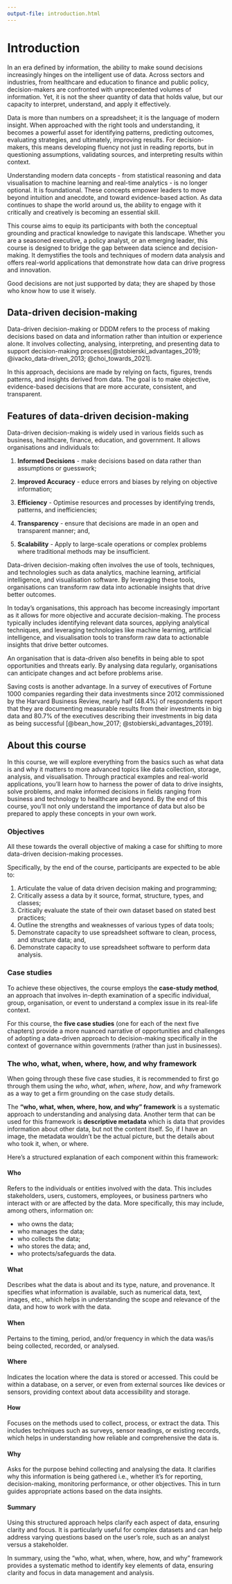 ```yaml
---
output-file: introduction.html
---
```


# Introduction {#sec-introduction}

In an era defined by information, the ability to make sound decisions increasingly hinges on the intelligent use of data. Across sectors and industries, from healthcare and education to finance and public policy, decision-makers are confronted with unprecedented volumes of information. Yet, it is not the sheer quantity of data that holds value, but our capacity to interpret, understand, and apply it effectively.

Data is more than numbers on a spreadsheet\index{spreadsheet}; it is the language of modern insight. When approached with the right tools and understanding, it becomes a powerful asset for identifying patterns, predicting outcomes, evaluating strategies, and ultimately, improving results. For decision-makers, this means developing fluency not just in reading reports, but in questioning assumptions, validating sources, and interpreting results within context.

Understanding modern data concepts - from statistical reasoning\index{statistical reasoning} and data visualisation\index{data visualisation} to machine learning\index{machine learning} and real-time analytics\index{real-time analytics} - is no longer optional. It is foundational. These concepts empower leaders to move beyond intuition and anecdote, and toward evidence-based action\index{evidence-based action}. As data continues to shape the world around us, the ability to engage with it critically and creatively is becoming an essential skill.

This course aims to equip its participants with both the conceptual grounding and practical knowledge to navigate this landscape. Whether you are a seasoned executive, a policy analyst, or an emerging leader, this course is designed to bridge the gap between data science\index{data science} and decision-making\index{decision-making}. It demystifies the tools and techniques of modern data analysis\index{data analysis} and offers real-world applications\index{real-world applications} that demonstrate how data can drive progress and innovation.

Good decisions are not just supported by data; they are shaped by those who know how to use it wisely.

## Data-driven decision-making {#sec-data-driven-decision}

Data-driven decision-making\index{data-driven decision-making} or DDDM\index{DDDM} refers to the process of making decisions based on data and information rather than intuition or experience alone. It involves collecting, analysing, interpreting, and presenting data to support decision-making processes\index{decision-making process}[@stobierski_advantages_2019; @ivacko_data-driven_2013; @choi_towards_2021].

In this approach, decisions are made by relying on facts, figures, trends patterns, and insights derived from data. The goal is to make objective, evidence-based decisions\index{evidence-based decision} that are more accurate, consistent, and transparent.

:::{#nte-dddm .callout-note}

## Features of data-driven decision-making

Data-driven decision-making is widely used in various fields such as business, healthcare, finance, education, and government. It allows organisations and individuals to:

1. **Informed Decisions** - make decisions based on data rather than assumptions or guesswork;

2. **Improved Accuracy** - educe errors and biases by relying on objective information;

3. **Efficiency** - Optimise resources and processes by identifying trends, patterns, and inefficiencies;

4. **Transparency** - ensure that decisions are made in an open and transparent manner; and,

5. **Scalability** - Apply to large-scale operations or complex problems where traditional methods may be insufficient.

:::

Data-driven decision-making often involves the use of tools, techniques, and technologies such as data analytics, machine learning, artificial intelligence, and visualisation software. By leveraging these tools, organisations can transform raw data into actionable insights that drive better outcomes.

In today's organisations, this approach has become increasingly important as it allows for more objective and accurate decision-making. The process typically includes identifying relevant data sources, applying analytical techniques, and leveraging technologies like machine learning, artificial intelligence, and visualisation tools to transform raw data to actionable insights that drive better outcomes.

An organisation that is data-driven also benefits in being able to spot 
opportunities and threats early. By analysing data regularly, organisations can anticipate changes and act before problems arise.

Saving costs is another advantage. In a survey of executives of Fortune 1000 companies regarding their data investments since 2012 commissioned by the Harvard Business Review, nearly half (48.4%) of respondents report that they are documenting measurable results from their investments in big data and 80.7% of the executives describing their investments in big data as being successful [@bean_how_2017; @stobierski_advantages_2019].

## About this course {#sec-about-this-course}

In this course, we will explore everything from the basics such as what data is and why it matters to more advanced topics like data collection, storage, analysis, and visualisation. Through practical examples and real-world applications, you'll learn how to harness the power of data to drive insights, solve problems, and make informed decisions in fields ranging from business and technology to healthcare and beyond. By the end of this course, you’ll not only understand the importance of data but also be prepared to apply these concepts in your own work.

### Objectives {#sec-objectives}

All these towards the overall objective of making a case for shifting to more data-driven decision-making processes.

Specifically, by the end of the course, participants are expected to be able to:

1. Articulate the value of data driven decision making and programming;
2. Critically assess a data by it source, format, structure, types, and classes;
3. Critically evaluate the state of their own dataset based on stated best practices;
4. Outline the strengths and weaknesses of various types of data tools;
5. Demonstrate capacity to use spreadsheet software to clean, process, and structure data; and,
6. Demonstrate capacity to use spreadsheet software to perform data analysis.

### Case studies {#sec-case-studies}

To achieve these objectives, the course employs the **case-study method**\index{case-study method|}, an approach that involves in-depth examination of a specific individual, group, organisation, or event to understand a complex issue in its real-life context. 

For this course, the **five case studies** (one for each of the next five chapters) provide a more nuanced narrative of opportunities and challenges of adopting a data-driven approach to decision-making specifically in the context of governance within governments (rather than just in businesses).

### The who, what, when, where, how, and why framework {#sec-who-what}

When going through these five case studies, it is recommended to first go through them using the _who_, _what_, _when_, _where_, _how_, and _why_ framework as a way to get a firm grounding on the case study details.

The **"who, what, when, where, how, and why" framework** is a systematic approach to understanding and analysing data. Another term that can be used for this framework is **descriptive metadata** which is data that provides information about other data, but not the content itself. So, if I have an image, the metadata wouldn't be the actual picture, but the details about who took it, when, or where.

Here's a structured explanation of each component within this framework:

#### Who {.unnumbered} 

Refers to the individuals or entities involved with the data. This includes stakeholders, users, customers, employees, or business partners who interact with or are affected by the data. More specifically, this may include, among others, information on:

* who owns the data;
* who manages the data;
* who collects the data;
* who stores the data; and,
* who protects/safeguards the data.

#### What {.unnumbered}

Describes what the data is about and its type, nature, and provenance. It specifies what information is available, such as numerical data, text, images, etc., which helps in understanding the scope and relevance of the data, and how to work with the data.

#### When {.unnumbered}

Pertains to the timing, period, and/or frequency in which the data was/is being collected, recorded, or analysed.

#### Where {.unnumbered}

Indicates the location where the data is stored or accessed. This could be within a database, on a server, or even from external sources like devices or sensors, providing context about data accessibility and storage.

#### How {.unnumbered}

Focuses on the methods used to collect, process, or extract the data. This includes techniques such as surveys, sensor readings, or existing records, which helps in understanding how reliable and comprehensive the data is.

#### Why {.unnumbered}

Asks for the purpose behind collecting and analysing the data. It clarifies why this information is being gathered i.e., whether it's for reporting, decision-making, monitoring performance, or other objectives. This in turn guides appropriate actions based on the data insights.

#### Summary {.unnumbered}

Using this structured approach helps clarify each aspect of data, ensuring clarity and focus. It is particularly useful for complex datasets and can help address varying questions based on the user's role, such as an analyst versus a stakeholder.

In summary, using the "who, what, when, where, how, and why" framework provides a systematic method to identify key elements of data, ensuring clarity and focus in data management and analysis.

